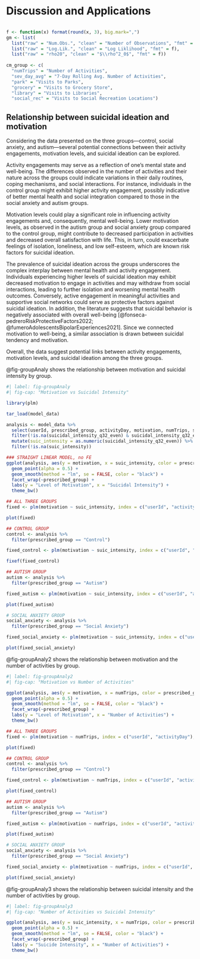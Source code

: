 # Discussion and Applications {#sec-contribs}

```r

```

```r
f <- function(x) format(round(x, 3), big.mark=",")
gm <- list(
  list("raw" = "Num.Obs.", "clean" = "Number of Observations", "fmt" = f),
  list("raw" = "Log.Lik.", "clean" = "Log Liklihood", "fmt" = f),
  list("raw" = "rho20", "clean" = "$\\rho^2_0$", "fmt" = f))
  
cm_group <- c(
  "numTrips" = "Number of Activities",
  "sev_day_avg" = "7-Day Rolling Avg. Number of Activities",
  "park" = "Visits to Parks",
  "grocery" = "Visits to Grocery Store",
  "library" = "Visits to Libraries",
  "social_rec" = "Visits to Social Recreation Locations")
```

## Relationship between suicidal ideation and motivation

Considering the data presented on the three groups—control, social anxiety, and autism—several potential connections between their activity engagements, motivation levels, and suicidal ideation can be explored.

Activity engagements may serve as a reflection of one's mental state and well-being. The differences observed in the number of activities and their nature across the groups could indicate variations in their daily routines, coping mechanisms, and social interactions. For instance, individuals in the control group might exhibit higher activity engagement, possibly indicative of better mental health and social integration compared to those in the social anxiety and autism groups.

Motivation levels could play a significant role in influencing activity engagements and, consequently, mental well-being. Lower motivation levels, as observed in the autism group and social anxiety group compared to the control group, might contribute to decreased participation in activities and decreased overall satisfaction with life. This, in turn, could exacerbate feelings of isolation, loneliness, and low self-esteem, which are known risk factors for suicidal ideation.

The prevalence of suicidal ideation across the groups underscores the complex interplay between mental health and activity engagement. Individuals experiencing higher levels of suicidal ideation may exhibit decreased motivation to engage in activities and may withdraw from social interactions, leading to further isolation and worsening mental health outcomes. Conversely, active engagement in meaningful activities and supportive social networks could serve as protective factors against suicidal ideation. In addition, the literature suggests that suicidal behavior is negatively associated with overall well-being [@fonseca-pedreroRiskProtectiveFactors2022; @fumeroAdolescentsBipolarExperiences2021]. Since we connected motivation to well-being, a similar association is drawn between suicidal tendency and motivation.

Overall, the data suggest potential links between activity engagements, motivation levels, and suicidal ideation among the three groups.

@fig-groupAnaly shows the relationship between motivation and suicidal intensity by group.

```r
#| label: fig-groupAnaly
#| fig-cap: "Motivation vs Suicidal Intensity"

library(plm)

tar_load(model_data)

analysis <- model_data %>%
  select(userId, prescribed_group, activityDay, motivation, numTrips, sev_day_avg, suicidal_intensity_q32_even) %>% 
  filter(!is.na(suicidal_intensity_q32_even) & suicidal_intensity_q32_even != "CONDITION_SKIPPED") %>% 
  mutate(suic_intensity = as.numeric(suicidal_intensity_q32_even)) %>% 
  filter(!is.na(suic_intensity))

### STRAIGHT LINEAR MODEL, no FE
ggplot(analysis, aes(y = motivation, x = suic_intensity, color = prescribed_group)) +
  geom_point(alpha = 0.5) +
  geom_smooth(method = "lm", se = FALSE, color = "black") +
  facet_wrap(~prescribed_group) +
  labs(y = "Level of Motivation", x = "Suicidal Intensity") +
  theme_bw()

## ALL THREE GROUPS
fixed <- plm(motivation ~ suic_intensity, index = c("userId", "activityDay"), data = analysis, model = "within")

plot(fixed)

## CONTROL GROUP
control <- analysis %>% 
  filter(prescribed_group == "Control")

fixed_control <- plm(motivation ~ suic_intensity, index = c("userId", "activityDay"), data = control, model = "within")

fixef(fixed_control)

## AUTISM GROUP
autism <- analysis %>% 
  filter(prescribed_group == "Autism")

fixed_autism <- plm(motivation ~ suic_intensity, index = c("userId", "activityDay"), data = autism, model = "within")

plot(fixed_autism)

# SOCIAL ANXIETY GROUP
social_anxiety <- analysis %>% 
  filter(prescribed_group == "Social Anxiety")

fixed_social_anxiety <- plm(motivation ~ suic_intensity, index = c("userId", "activityDay"), data = social_anxiety, model = "within")

plot(fixed_social_anxiety)
```

@fig-groupAnaly2 shows the relationship between motivation and the number of activities by group.

```r
#| label: fig-groupAnaly2
#| fig-cap: "Motivation vs Number of Activities"

ggplot(analysis, aes(y = motivation, x = numTrips, color = prescribed_group)) +
  geom_point(alpha = 0.5) +
  geom_smooth(method = "lm", se = FALSE, color = "black") +
  facet_wrap(~prescribed_group) +
  labs(y = "Level of Motivation", x = "Number of Activities") +
  theme_bw()

## ALL THREE GROUPS
fixed <- plm(motivation ~ numTrips, index = c("userId", "activityDay"), data = analysis, model = "within")

plot(fixed)

## CONTROL GROUP
control <- analysis %>% 
  filter(prescribed_group == "Control")

fixed_control <- plm(motivation ~ numTrips, index = c("userId", "activityDay"), data = control, model = "within")

plot(fixed_control)

## AUTISM GROUP
autism <- analysis %>% 
  filter(prescribed_group == "Autism")

fixed_autism <- plm(motivation ~ numTrips, index = c("userId", "activityDay"), data = autism, model = "within")

plot(fixed_autism)

# SOCIAL ANXIETY GROUP
social_anxiety <- analysis %>% 
  filter(prescribed_group == "Social Anxiety")

fixed_social_anxiety <- plm(motivation ~ numTrips, index = c("userId", "activityDay"), data = social_anxiety, model = "within")

plot(fixed_social_anxiety)
```

@fig-groupAnaly3 shows the relationship between suicidal intensity and the number of activities by group.

```r
#| label: fig-groupAnaly3
#| fig-cap: "Number of Activities vs Suicidal Intensity"

ggplot(analysis, aes(y = suic_intensity, x = numTrips, color = prescribed_group)) +
  geom_point(alpha = 0.5) +
  geom_smooth(method = "lm", se = FALSE, color = "black") +
  facet_wrap(~prescribed_group) +
  labs(y = "Suicide Intensity", x = "Number of Activities") +
  theme_bw()
```